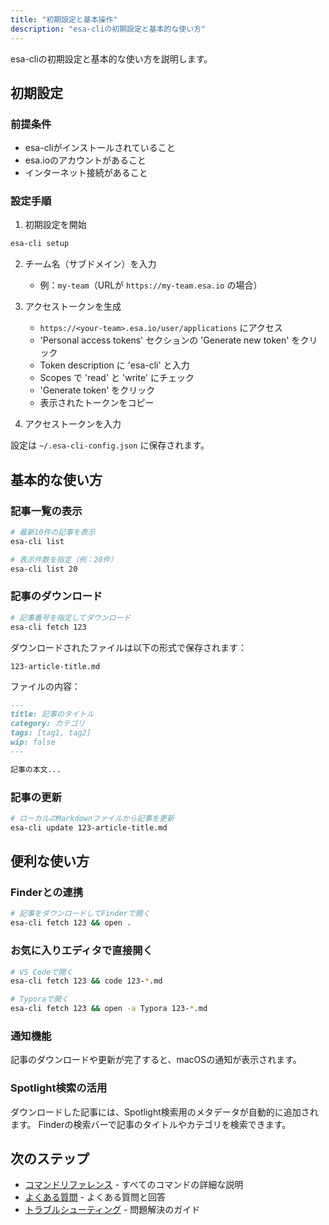 ```yaml
---
title: "初期設定と基本操作"
description: "esa-cliの初期設定と基本的な使い方"
---
```


esa-cliの初期設定と基本的な使い方を説明します。

## 初期設定

### 前提条件
- esa-cliがインストールされていること
- esa.ioのアカウントがあること
- インターネット接続があること

### 設定手順

1. 初期設定を開始
```bash
esa-cli setup
```

2. チーム名（サブドメイン）を入力
   - 例：`my-team`（URLが `https://my-team.esa.io` の場合）

3. アクセストークンを生成
   - `https://<your-team>.esa.io/user/applications` にアクセス
   - 'Personal access tokens' セクションの 'Generate new token' をクリック
   - Token description に 'esa-cli' と入力
   - Scopes で 'read' と 'write' にチェック
   - 'Generate token' をクリック
   - 表示されたトークンをコピー

4. アクセストークンを入力

設定は `~/.esa-cli-config.json` に保存されます。

## 基本的な使い方

### 記事一覧の表示

```bash
# 最新10件の記事を表示
esa-cli list

# 表示件数を指定（例：20件）
esa-cli list 20
```

### 記事のダウンロード

```bash
# 記事番号を指定してダウンロード
esa-cli fetch 123
```

ダウンロードされたファイルは以下の形式で保存されます：
```
123-article-title.md
```

ファイルの内容：
```markdown
---
title: 記事のタイトル
category: カテゴリ
tags: [tag1, tag2]
wip: false
---

記事の本文...
```

### 記事の更新

```bash
# ローカルのMarkdownファイルから記事を更新
esa-cli update 123-article-title.md
```

## 便利な使い方

### Finderとの連携

```bash
# 記事をダウンロードしてFinderで開く
esa-cli fetch 123 && open .
```

### お気に入りエディタで直接開く

```bash
# VS Codeで開く
esa-cli fetch 123 && code 123-*.md

# Typoraで開く
esa-cli fetch 123 && open -a Typora 123-*.md
```

### 通知機能

記事のダウンロードや更新が完了すると、macOSの通知が表示されます。

### Spotlight検索の活用

ダウンロードした記事には、Spotlight検索用のメタデータが自動的に追加されます。
Finderの検索バーで記事のタイトルやカテゴリを検索できます。

## 次のステップ

- [コマンドリファレンス](/commands) - すべてのコマンドの詳細な説明
- [よくある質問](/faq) - よくある質問と回答
- [トラブルシューティング](/troubleshooting) - 問題解決のガイド 